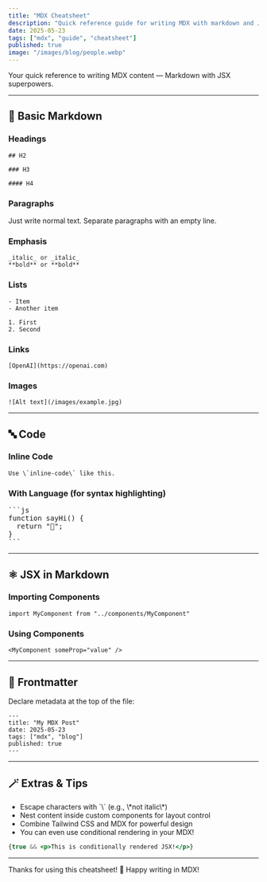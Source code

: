 ```yaml
---
title: "MDX Cheatsheet"
description: "Quick reference guide for writing MDX with markdown and JSX"
date: 2025-05-23
tags: ["mdx", "guide", "cheatsheet"]
published: true
image: "/images/blog/people.webp"
---
```


Your quick reference to writing MDX content — Markdown with JSX superpowers.

---

## 📘 Basic Markdown

### Headings

```mdx
## H2

### H3

#### H4
```

### Paragraphs

Just write normal text. Separate paragraphs with an empty line.

### Emphasis

```mdx
_italic_ or _italic_
**bold** or **bold**
```

### Lists

```mdx
- Item
- Another item

1. First
2. Second
```

### Links

```mdx
[OpenAI](https://openai.com)
```

### Images

```mdx
![Alt text](/images/example.jpg)
```

---

## 🔤 Code

### Inline Code

```mdx
Use \`inline-code\` like this.
```

### With Language (for syntax highlighting)

<pre>
```js
function sayHi() {
  return "👋";
}
```
</pre>

---

## ⚛️ JSX in Markdown

### Importing Components

```mdx
import MyComponent from "../components/MyComponent"
```

### Using Components

```mdx
<MyComponent someProp="value" />
```

---

## 🧠 Frontmatter

Declare metadata at the top of the file:

```mdx
---
title: "My MDX Post"
date: 2025-05-23
tags: ["mdx", "blog"]
published: true
---
```

---

## 🪄 Extras & Tips

- Escape characters with \`\\\` (e.g., \\\*not italic\\\*)
- Nest content inside custom components for layout control
- Combine Tailwind CSS and MDX for powerful design
- You can even use conditional rendering in your MDX!

```jsx
{true && <p>This is conditionally rendered JSX!</p>}
````

---

Thanks for using this cheatsheet! 🎉
Happy writing in MDX!

